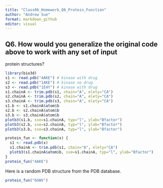 ```yaml
---
title: "Class06_Homework_Q6_Protein_Function"
author: "Andrew Sue"
format: markdown_github
editor: visual
---
```


## Q6. How would you generalize the original code above to work with any set of input

protein structures?

```r
library(bio3d)
s1 <- read.pdb("4AKE") # kinase with drug
s2 <- read.pdb("1AKE") # kinase no drug
s3 <- read.pdb("1E4Y") # kinase with drug
s1.chainA <- trim.pdb(s1, chain="A", elety="CA")
s2.chainA <- trim.pdb(s2, chain="A", elety="CA")
s3.chainA <- trim.pdb(s3, chain="A", elety="CA")
s1.b <- s1.chainA$atom$b
s2.b <- s2.chainA$atom$b
s3.b <- s3.chainA$atom$b
plotb3(s1.b, sse=s1.chainA, typ="l", ylab="Bfactor")
plotb3(s2.b, sse=s2.chainA, typ="l", ylab="Bfactor")
plotb3(s3.b, sse=s3.chainA, typ="l", ylab="Bfactor")
```

```r
protein_fun <- function(x) {
  s1 <- read.pdb(x)
  s1.chainA <- trim.pdb(s1, chain="A", elety="CA")
  plotb3(s1.chainA$atom$b, sse=s1.chainA, typ="l", ylab="Bfactor")
}
protein_fun("4AKE")
```

Here is a random PDB structure from the PDB database.

```r
protein_fun("6GWV")
```
